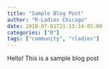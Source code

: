 ```yaml
---
title: "Sample Blog Post"
author: "R-Ladies Chicago"
date: 2018-07-01T21:13:14-05:00
categories: ["R"]
tags: ["community", "rladies"]
---
```


Hello! This is a sample blog post